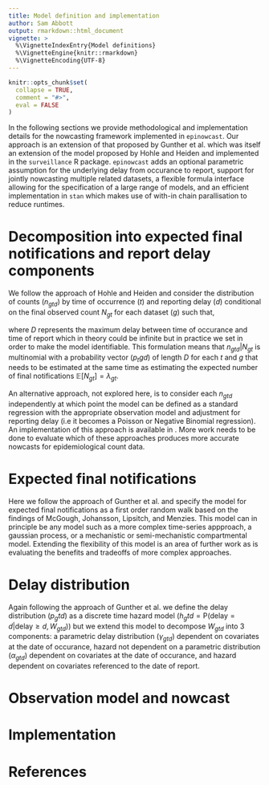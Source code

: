 ```yaml
---
title: Model definition and implementation
author: Sam Abbott
output: rmarkdown::html_document
vignette: >
  %\VignetteIndexEntry{Model definitions}
  %\VignetteEngine{knitr::rmarkdown}
  %\VignetteEncoding{UTF-8}
---
```


```r
knitr::opts_chunk$set(
  collapse = TRUE,
  comment = "#>",
  eval = FALSE
)
```


In the following sections we provide methodological and implementation details for the nowcasting framework implemented in `epinowcast`. Our approach is an extension of that proposed by Gunther et al. which was itself an extension of the model proposed by Hohle and Heiden and implemented in the `surveillance` R package. `epinowcast` adds an optional parametric assumption for the underlying delay from occurance to report, support for jointly nowcasting multiple related datasets, a flexible formula interface allowing for the specification of a large range of models, and an efficient implementation in `stan` which makes use of with-in chain parallisation to reduce runtimes.


# Decomposition into expected final notifications and report delay components

We follow the approach of Hohle and Heiden and consider the distribution of counts ($n_{gtd}$) by time of occurrence ($t$) and reporting delay ($d$) conditional on the final observed count $N_{gt}$ for each dataset ($g$) such that,

\begin{equation}
  N_{gt} = \sum_{d=0}^{D} n_{gtd}
\end{equation}

where $D$ represents the maximum delay between time of occurance and time of report which in theory could be infinite but in practice we set in order to make the model identifiable. This formulation means that $n_{gtd} | N_{gt}$ is multinomial with a probability vector ($p_tgd$) of length $D$ for each $t$ and $g$ that needs to be estimated at the same time as estimating the expected number of final notifications $\mathbb{E}[N_{gt}] = \lambda_{gt}$.

An alternative approach, not explored here, is to consider each $n_{gtd}$ independently at which point the model can be defined as a standard regression with the appropriate observation model and adjustment for reporting delay (i.e it becomes a Poisson or Negative Binomial regression). An implementation of this approach is available in . More work needs to be done to evaluate which of these approaches produces more accurate nowcasts for epidemiological count data.

# Expected final notifications

Here we follow the approach of Gunther et al. and specify the model for expected final notifications as a first order random walk based on the findings of McGough, Johansson, Lipsitch, and Menzies. This model can in principle be any model such as a more complex time-series appproach, a gaussian process, or a mechanistic or semi-mechanistic compartmental model. Extending the flexibility of this model is an area of further work as is evaluating the benefits and tradeoffs of more complex approaches.

\begin{equation}
  \log \lambda_{gt} &\sim \text{Normal}\left(\log\lambda_{gt-1} ,\ \log \lambda_{g0} \sim \text{Normal}\left(\log \lambda_{g0} , 1 \right),
\end{equation}

# Delay distribution

Again following the approach of Gunther et al. we define the delay distribution ($p_gtd$) as a discrete time hazard model ($h_gtd =\text{P} \left(\text{delay}=d|\text{delay} \geq d, W_{gtd}\right)$) but we extend this model to decompose $W_{gtd}$ into 3 components: a parametric delay distribution ($\gamma_{gtd}$) dependent on covariates at the date of occurance, hazard not dependent on a parametric distribution ($\alpha_{gtd}$) dependent on covariates at the date of occurance, and hazard dependent on covariates referenced to the date of report.

\begin{align}
  \text{logit}\left(h_{gtd}\right) &= \gamma_{gtd} + \alpha_{gtd} + \beta{gtd} \\
  \gamma_{gtd} &\sim \text{LogNormal}\left( \right)
\end{align}

# Observation model and nowcast

\begin{align}
  n_{gtd} | \lambda_{gt},p_{gtd}  &\sim \text{NB}(\lambda_{gt} \times p{gtd}, \phi),\ t=1,...,T. \\
  N_{gt} &= \sum_{d=0}^{D} n_{gtd}
\end{align}



# Implementation



# References
